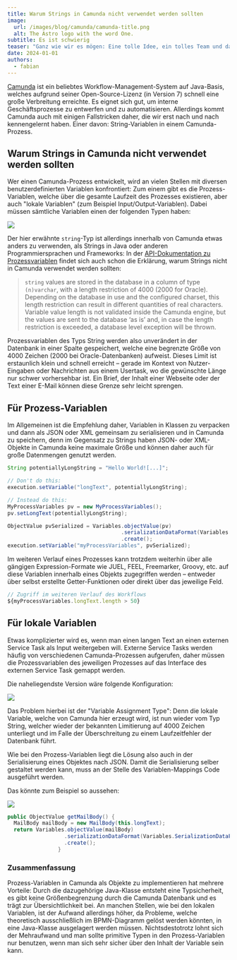 ```yaml
---
title: Warum Strings in Camunda nicht verwendet werden sollten
image:
  url: /images/blog/camunda/camunda-title.png
  alt: The Astro logo with the word One.
subtitle: Es ist schwierig 
teaser: "Ganz wie wir es mögen: Eine tolle Idee, ein tolles Team und dazu auch noch Open Source. Für unseren Kunden regenholz haben wir in der zweiten Jahreshälfte 2023 ein modernes Frontend für parametrische Open-Source-Möbel gebaut."
date: 2024-01-01
authors:
  - fabian
---
```


[Camunda](https://camunda.com/platform-7/) ist ein beliebtes Workflow-Management-System auf Java-Basis, welches aufgrund seiner Open-Source-Lizenz (in Version 7) schnell eine große Verbreitung erreichte. Es eignet sich gut, um interne Geschäftsprozesse zu entwerfen und zu automatisieren. Allerdings kommt Camunda auch mit einigen Fallstricken daher, die wir erst nach und nach kennengelernt haben. Einer davon: String-Variablen in einem Camunda-Prozess.

## Warum Strings in Camunda nicht verwendet werden sollten

Wer einen Camunda-Prozess entwickelt, wird an vielen Stellen mit diversen benutzerdefinierten Variablen konfrontiert: Zum einem gibt es die Prozess-Variablen, welche über die gesamte Laufzeit des Prozesses existieren, aber auch "lokale Variablen" (zum Beispiel Input/Output-Variablen). Dabei müssen sämtliche Variablen einen der folgenden Typen haben:

![](https://docs.camunda.org/manual/7.20/user-guide/process-engine/img/variables-1.png)

Der hier erwähnte `string`-Typ ist allerdings innerhalb von Camunda etwas anders zu verwenden, als Strings in Java oder anderen Programmiersprachen und Frameworks: In der [API-Dokumentation zu Prozessvariablen](https://docs.camunda.org/manual/7.20/user-guide/process-engine/variables/#supported-variable-values) findet sich auch schon die Erklärung, warum Strings nicht in Camunda verwendet werden sollten:

> `string` values are stored in the database in a column of type `(n)varchar`, with a length restriction of 4000 (2000 for Oracle). Depending on the database in use and the configured charset, this length restriction can result in different quantities of real characters. Variable value length is not validated inside the Camunda engine, but the values are sent to the database ‘as is’ and, in case the length restriction is exceeded, a database level exception will be thrown.

Prozessvariablen des Typs String werden also unverändert in der Datenbank in einer Spalte gespeichert, welche eine begrenzte Größe von 4000 Zeichen (2000 bei Oracle-Datenbanken) aufweist. Dieses Limit ist erstaunlich klein und schnell erreicht – gerade im Kontext von Nutzer-Eingaben oder Nachrichten aus einem Usertask, wo die gewünschte Länge nur schwer vorhersehbar ist. Ein Brief, der Inhalt einer Webseite oder der Text einer E-Mail können diese Grenze sehr leicht sprengen.

## Für Prozess-Variablen
Im Allgemeinen ist die Empfehlung daher, Variablen in Klassen zu verpacken und dann als JSON oder XML gemeinsam zu serialisieren und in Camunda zu speichern, denn im Gegensatz zu Strings haben JSON- oder XML-Objekte in Camunda keine maximale Größe und können daher auch für große Datenmengen genutzt werden.

```java
String potentiallyLongString = "Hello World![...]";

// Don't do this:
execution.setVariable("longText", potentiallyLongString);

// Instead do this:
MyProcessVariables pv = new MyProcessVariables();
pv.setLongText(potentiallyLongString);

ObjectValue pvSerialized = Variables.objectValue(pv)
                                    .serializationDataFormat(Variables.SerializationDataFormats.JSON)
                                    .create();
execution.setVariable("myProcessVariables", pvSerialized);
```

Im weiteren Verlauf eines Prozesses kann trotzdem weiterhin über alle gängigen Expression-Formate wie JUEL, FEEL, Freemarker, Groovy, etc. auf diese Variablen innerhalb eines Objekts zugegriffen werden – entweder über selbst erstellte Getter-Funktionen oder direkt über das jeweilige Feld.

```js
// Zugriff im weiteren Verlauf des Workflows
${myProcessVariables.longText.length > 50}
```
## Für lokale Variablen
Etwas komplizierter wird es, wenn man einen langen Text an einen externen Service Task als Input weitergeben will. Externe Service Tasks werden häufig von verschiedenen Camunda-Prozessen aufgerufen, daher müssen die Prozessvariablen des jeweiligen Prozesses auf das Interface des externen Service Task gemappt werden.

Die naheliegendste Version wäre folgende Konfiguration:

![](/images/blog/camunda/camunda-expression-field.png)

Das Problem hierbei ist der "Variable Assignment Type": Denn die lokale Variable, welche von Camunda hier erzeugt wird, ist nun wieder vom Typ String, welcher wieder der bekannten Limitierung auf 4000 Zeichen unterliegt und im Falle der Überschreitung zu einem Laufzeitfehler der Datenbank führt.

Wie bei den Prozess-Variablen liegt die Lösung also auch in der Serialisierung eines Objektes nach JSON. Damit die Serialisierung selber gestaltet werden kann, muss an der Stelle des Variablen-Mappings Code ausgeführt werden.

Das könnte zum Beispiel so aussehen:

![](/images/blog/camunda/camunda-expression-getter.png)

```java
public ObjectValue getMailBody() {  
  MailBody mailBody = new MailBody(this.longText); 
  return Variables.objectValue(mailBody)  
                  .serializationDataFormat(Variables.SerializationDataFormats.JSON)  
                  .create();  
                }
```

### Zusammenfassung
Prozess-Variablen in Camunda als Objekte zu implementieren hat mehrere Vorteile: Durch die dazugehörige Java-Klasse entsteht eine Typsicherheit, es gibt keine Größenbegrenzung durch die Camunda Datenbank und es trägt zur Übersichtlichkeit bei. An manchen Stellen, wie bei den lokalen Variablen, ist der Aufwand allerdings höher, da Probleme, welche theoretisch ausschließlich im BPMN-Diagramm gelöst werden könnten, in eine Java-Klasse ausgelagert werden müssen. Nichtsdestotrotz lohnt sich der Mehraufwand und man sollte primitive Typen in den Prozess-Variablen nur benutzen, wenn man sich sehr sicher über den Inhalt der Variable sein kann.